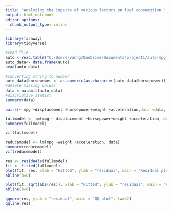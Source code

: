 ---
title: "Analyzing the impacts of various factors on fuel consumption "
output: html_notebook
editor_options: 
  chunk_output_type: inline
---

 
```{r}
library(faraway)
library(tidyverse)
```

```{r}
#read file
auto <-read.table("C:/Users/vanng/OneDrive/Documents/project1/auto-mpg.data",header= TRUE, col.names = c("mpg","cylinders", "displacement", "horsepower","weight", "acceleration","model_year", "origin", "car_name"))
auto_data<- data.frame(auto)
head(auto_data)
```

```{r}
#converting string to number 
auto_data$horsepower <- as.numeric(as.character(auto_data$horsepower)) 
#delete missing values
data <-na.omit(auto_data)
#discriptive statist
summary(data)

```
```{r}
pairs(~ mpg +displacement +horsepower+weight +acceleration,data =data, pch=16, cex= .5, main= "mpg ,displacement, horsepower,weight")
```


```{r}
fullmodel <- lm(mpg ~ displacement +horsepower+weight +acceleration, data)
summary(fullmodel)

```
```{r}
vif(fullmodel)
```


```{r}
reducemodel <- lm(mpg ~weight +acceleration, data)
summary(reducemodel)
vif(reducemodel)

```

```{r}
res <- residuals(fullmodel)
fit <- fitted(fullmodel)
plot(fit, res, xlab = "Fitted", ylab = "residual", main = "Residual plot", lwd=2)
abline(h=0)
```
```{r}
plot(fit, sqrt(abs(res)), xlab = "Fitted", ylab = "residual", main = "Residual plot", lwd=2)
abline(h=0)
```
```{r}
qqnorm(res, ylab = "residual", main = "QQ plot", lwd=2)
qqline(res)
```

